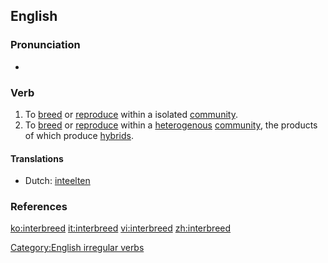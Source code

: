 ==English==

===Pronunciation===
*{{IPA|/ɪnter'brid/}}

===Verb===
{{en-verb|interbreeds|interbreeding|interbred}}

# To [[breed]] or [[reproduce]] within a isolated [[community]].
# To [[breed]] or [[reproduce]] within a [[heterogenous]] [[community]], the products of which produce [[hybrid]]s.

====Translations====
{{top}}
*Dutch: [[inteelten]]
{{mid}}
{{bottom}}

===References===
{{R:Century 1911}}
{{R:Webster 1913}}

[[Category:English irregular verbs]]

[[ko:interbreed]]
[[it:interbreed]]
[[vi:interbreed]]
[[zh:interbreed]]